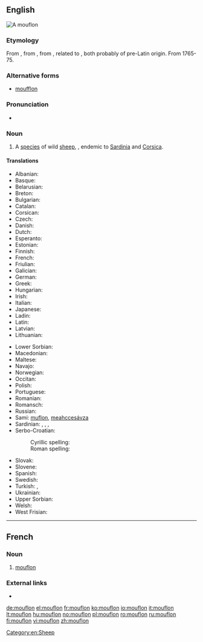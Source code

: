 ==English==
[[File:Mouflon 08.JPG|right|thumb|A mouflon]]
{{wikipedia}}
{{wikispecies|Ovis musimon}}
===Etymology===
From {{etyl|fr|en}} {{term|mouflon|lang=fr}}, from {{etyl|it|-}} {{term|muflone|lang=it}}, from {{etyl|LL.|-}} {{m|la|mufrō||wild sheep}}, related to {{etyl|la|-}} {{term|musimo||wild sheep|lang=la}}, both probably of pre-Latin origin. From 1765-75.

===Alternative forms===
* [[moufflon]]

===Pronunciation===
* {{IPA|/ˈmuf.lɔn/|lang=en}}

===Noun===
{{en-noun}}

# A [[species]] of wild [[sheep]], {{taxlink|Ovis aries musimon|subspecies|noshow=1}}, endemic to [[Sardinia]] and [[Corsica]]. {{defdate|From 1765-75.}}

====Translations====
{{trans-top|sheep}}
* Albanian: {{t|sq|mufloni}}
* Basque: {{t|eu|mufloi}}
* Belarusian: {{t|be|муфлон|sc=Cyrl}}
* Breton: {{t|br|mouflon}}
* Bulgarian: {{t|bg|муфлон|sc=Cyrl|tr=muflon}}
* Catalan: {{t|ca|mufló}}
* Corsican: {{t|co|muvrinu}}
* Czech: {{t+|cs|muflon}}
* Danish: {{t|da|muflon}}
* Dutch: {{t+|nl|moeflon|m}}
* Esperanto: {{t|eo|muflono}}
* Estonian: {{t|et|muflon}}
* Finnish: {{t+|fi|mufloni}}
* French: {{t+|fr|mouflon|m}}
* Friulian: {{t|fur|muflon}}
* Galician: {{t|gl|muflón}}
* German: {{t|de|Mufflon|m}}
* Greek: {{t+|el|μουφλόν|sc=Grek|tr=mouflón}}
* Hungarian: {{t+|hu|muflon}}
* Irish: {{t|ga|caora mouflon|f}}
* Italian: {{t+|it|muflone|m}}
* Japanese: {{t|ja|ムフロン|sc=Jpan|tr=mufuron}}
* Ladin: {{t|lld|muflon}}
* Latin: {{t|la|mūsimō|m}}
* Latvian: {{t|lv|muflons}}
* Lithuanian: {{t+|lt|muflonas}}
{{trans-mid}}
* Lower Sorbian: {{t|dsb|muflon}}
* Macedonian: {{t|mk|муфлон|sc=Cyrl}}
* Maltese: {{t|mt|muflun}}
* Navajo: {{t|nv|tó wónaanídę́ę́ʼ dibé ałchiní}}
* Norwegian: {{t|no|mufflon}}
* Occitan: {{t|oc|moflon}}
* Polish: {{t|pl|muflon}}
* Portuguese: {{t|pt|muflão|m}}
* Romanian: {{t+|ro|muflon}}
* Romansch: {{t|rm|muflon}}
* Russian: {{t+|ru|муфлон|sc=Cyrl}}
* Sami: [[muflon]], [[meahccesávza]]
* Sardinian: {{t|sc|mruvoni}}, {{t|sc|mugra}}, {{t|sc|muva}}, {{t|sc|murgone}}
* Serbo-Croatian:
*: Cyrillic spelling: {{t|sh|муфлон|sc=Cyrl}}
*: Roman spelling: {{t+|sh|muflon}}
* Slovak: {{t|sk|muflón}}
* Slovene: {{t+|sl|muflon}}
* Spanish: {{t|es|muflón|m}}
* Swedish: {{t|sv|mufflon}}
* Turkish: {{t+|tr|yaban koyunu}}, {{t+|tr|muflon}}
* Ukrainian: {{t|uk|муфлон|sc=Cyrl|tr=muflon}}
* Upper Sorbian: {{t|hsb|muflon}}
* Welsh: {{t|cy|mwfflon}}
* West Frisian: {{t|fy|moeflon}}
{{trans-bottom}}

[[Category:en:Sheep]]


----

==French==

===Noun===
{{fr-noun|m}}

# [[#English|mouflon]]

===External links===
* {{R:TLFi}}

[[de:mouflon]]
[[el:mouflon]]
[[fr:mouflon]]
[[ko:mouflon]]
[[io:mouflon]]
[[it:mouflon]]
[[lt:mouflon]]
[[hu:mouflon]]
[[no:mouflon]]
[[pl:mouflon]]
[[ro:mouflon]]
[[ru:mouflon]]
[[fi:mouflon]]
[[vi:mouflon]]
[[zh:mouflon]]